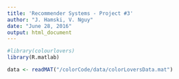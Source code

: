 ```yaml
---
title: 'Recommender Systems - Project #3'
author: "J. Hamski, V. Nguy"
date: "June 28, 2016"
output: html_document
---
```


```r
#library(colourlovers)
library(R.matlab)
```


```r
data <- readMAT("/colorCode/data/colorLoversData.mat")
```

